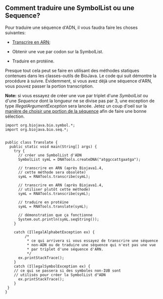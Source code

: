 == Comment traduire une SymbolList ou une Sequence? ==

Pour traduire une séquence d'ADN, il vous faudra faire les choses suivantes:

* [[BioJava:CookbookFrench:Sequence:Transcribe|Transcrire en ARN]];

* Obtenir une vue par codon sur la SymbolList.

* Traduire en protéine.

Presque tout cela peut se faire en utilisant des méthodes statiques contenues dans les classes-outils de BioJava. Le code qui suit démontre la procédure à suivre. Évidemment, si vous avez déjà une séquence d'ARN, vous pouvez passer la portion transcription.

'''Note:''' si vous essayez de créer une vue par triplet d'une ''SymbolList'' ou d'une ''Sequence'' dont la longueur ne se divise pas par 3, une exception de type ''IllegalArgumentException'' sera lancée. Jetez un coup d'oeil sur la [[BioJava:CookbookFrench:Sequence:SubSequence|manière de choisir une portion de la séquence]] afin de faire une bonne sélection.

<pre>
import org.biojava.bio.symbol.*;
import org.biojava.bio.seq.*;


public class Translate {
  public static void main(String[] args) {
    try {
      // créer une SymbolList d'ADN
      SymbolList symL = DNATools.createDNA("atggccattgaatga");

      // transcrire en ARN (après Biojava1.4,
      // cette méthode sera obsolète) 
      symL = RNATools.transcribe(symL);
	  
      // transcrire en ARN (après Biojava1.4,
      // utiliser plutôt cette méthode) 
      symL = RNATools.transcribe(symL);

      // traduire en protéine
      symL = RNATools.translate(symL);

      // démonstration que ça fonctionne
      System.out.println(symL.seqString());
    }

    catch (IllegalAlphabetException ex) {
         /* 
          * ce qui arrivera si vous essayez de transcrire une séquence
          * non-ADN ou de traduire une séquence qui n'est pas une vue 
          * par triplet d'une séquence d'ARN.
          */
      ex.printStackTrace();
    }
    catch (IllegalSymbolException ex) {
    // ce qui se passera si des symboles non-IUB sont 
    // utilisés pour créer la SymbolList d"ADN
      ex.printStackTrace();
    }
 }
}
</pre>